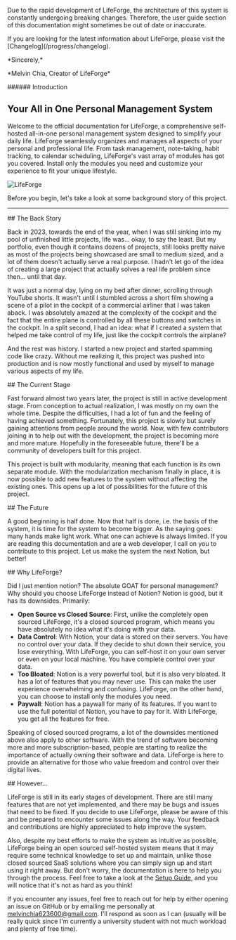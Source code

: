 

<Warning className="mb-6">
  <p>
    Due to the rapid development of LifeForge, the architecture of this system
    is constantly undergoing breaking changes. Therefore, the user guide section
    of this documentation might sometimes be out of date or inaccurate.
  </p>
  <p>
    If you are looking for the latest information about LifeForge, please visit
    the [Changelog](/progress/changelog).
  </p>
  <p className="mt-6">*Sincerely,*</p>
  <p>*Melvin Chia, Creator of LifeForge*</p>
</Warning>

<section id="introduction">
###### Introduction

# Your All in One Personal Management System

Welcome to the official documentation for LifeForge, a comprehensive self-hosted all-in-one personal management system designed to simplify your daily life. LifeForge seamlessly organizes and manages all aspects of your personal and professional life. From task management, note-taking, habit tracking, to calendar scheduling, LifeForge's vast array of modules has got you covered. Install only the modules you need and customize your experience to fit your unique lifestyle.

![LifeForge](https://raw.githubusercontent.com/Lifeforge-app/lifeforge-docs-media/main/assets/mockup.webp)

Before you begin, let's take a look at some background story of this project.

</section>

---

<section id="the-back-story">
## The Back Story

Back in 2023, towards the end of the year, when I was still sinking into my pool of unfinished little projects, life was... okay, to say the least. But my portfolio, even though it contains dozens of projects, still looks pretty naive as most of the projects being showcased are small to medium sized, and a lot of them doesn't actually serve a real purpose. I hadn't let go of the idea of creating a large project that actually solves a real life problem since then... until that day.

It was just a normal day, lying on my bed after dinner, scrolling through YouTube shorts. It wasn't until I stumbled across a short film showing a scene of a pilot in the cockpit of a commercial airliner that I was taken aback. I was absolutely amazed at the complexity of the cockpit and the fact that the entire plane is controlled by all these buttons and switches in the cockpit. In a split second, I had an idea: what if I created a system that helped me take control of my life, just like the cockpit controls the airplane?

And the rest was history. I started a new project and started spamming code like crazy. Without me realizing it, this project was pushed into production and is now mostly functional and used by myself to manage various aspects of my life.

<CustomLink to="/progress/changelog" text="View the Changelog" />
</section>

<section id="the-current-stage">
## The Current Stage

Fast forward almost two years later, the project is still in active development stage. From conception to actual realization, I was mostly on my own the whole time. Despite the difficulties, I had a lot of fun and the feeling of having achieved something. Fortunately, this project is slowly but surely gaining attentions from people around the world. Now, with few contributors joining in to help out with the development, the project is becoming more and more mature. Hopefully in the foreseeable future, there'll be a community of developers built for this project.

This project is built with modularity, meaning that each function is its own separate module. With the modularization mechanism finally in place, it is now possible to add new features to the system without affecting the existing ones. This opens up a lot of possibilities for the future of this project.

<CustomLink to="/progress/roadmap" text="View the Roadmap" />
</section>

<section id="the-future">
## The Future

A good beginning is half done. Now that half is done, i.e. the basis of the system, it is time for the system to become bigger. As the saying goes: many hands make light work. What one can achieve is always limited. If you are reading this documentation and are a web developer, I call on you to contribute to this project. Let us make the system the next Notion, but better!

<CustomLink to="/contribution" text="Learn more about contributing" />
</section>

<section id="why-life-forge">
## Why LifeForge?

Did I just mention notion? The absolute GOAT for personal management? Why should you choose LifeForge instead of Notion? Notion is good, but it has its downsides. Primarily:
- **Open Source vs Closed Source**: First, unlike the completely open sourced LifeForge, it's a closed sourced program, which means you have absolutely no idea what it's doing with your data. 
- **Data Control**: With Notion, your data is stored on their servers. You have no control over your data. If they decide to shut down their service, you lose everything. With LifeForge, you can self-host it on your own server or even on your local machine. You have complete control over your data.
- **Too Bloated**: Notion is a very powerful tool, but it is also very bloated. It has a lot of features that you may never use. This can make the user experience overwhelming and confusing. LifeForge, on the other hand, you can choose to install only the modules you need.
- **Paywall**: Notion has a paywall for many of its features. If you want to use the full potential of Notion, you have to pay for it. With LifeForge, you get all the features for free.

Speaking of closed sourced programs, a lot of the downsides mentioned above also apply to other software. With the trend of software becoming more and more subscription-based, people are starting to realize the importance of actually owning their software and data. LifeForge is here to provide an alternative for those who value freedom and control over their digital lives.
</section>

<section id="however">
## However...

LifeForge is still in its early stages of development. There are still many features that are not yet implemented, and there may be bugs and issues that need to be fixed. If you decide to use LifeForge, please be aware of this and be prepared to encounter some issues along the way. Your feedback and contributions are highly appreciated to help improve the system.

Also, despite my best efforts to make the system as intuitive as possible, LifeForge being an open sourced self-hosted system means that it may require some technical knowledge to set up and maintain, unlike those closed sourced SaaS solutions where you can simply sign up and start using it right away. But don't worry, the documentation is here to help you through the process. Feel free to take a look at the [Setup Guide](/getting-started/installation), and you will notice that it's not as hard as you think!

If you encounter any issues, feel free to reach out for help by either opening an issue on GitHub or by emailing me personally at melvinchia623600@gmail.com. I'll respond as soon as I can (usually will be really quick since I'm currently a university student with not much workload and plenty of free time).
</section>
